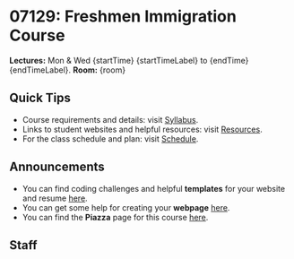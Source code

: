 

# 07129: Freshmen Immigration Course

<Callout emoji="🕝">**Lectures:** Mon & Wed {startTime} {startTimeLabel} to {endTime} {endTimeLabel}. **Room:** {room}</Callout>

## Quick Tips

- Course requirements and details: visit [Syllabus](/syllabus).
- Links to student websites and helpful resources: visit [Resources](/resources).
- For the class schedule and plan: visit [Schedule](/schedule).

## Announcements
- You can find coding challenges and helpful **templates** for your website and resume [here](/resources/templates).
- You can get some help for creating your **webpage** [here](/resources/website).
- You can find the **Piazza** page for this course [here](https://piazza.com/).

## Staff
<Staff/>